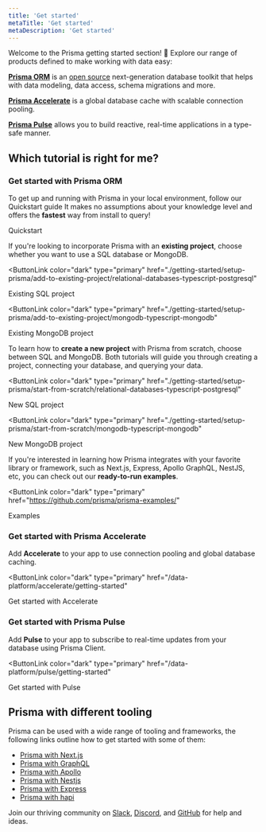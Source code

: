 ```yaml
---
title: 'Get started'
metaTitle: 'Get started'
metaDescription: 'Get started'
---
```


<TopBlock>

Welcome to the Prisma getting started section! 👋
Explore our range of products defined to make working with data easy: 

[**Prisma ORM**](/concepts/overview/what-is-prisma) is an [open source](https://github.com/prisma/prisma) next-generation database toolkit that helps with data modeling, data access, schema migrations and more.

[**Prisma Accelerate**](/data-platform/accelerate/what-is-accelerate) is a global database cache with scalable connection pooling. 

[**Prisma Pulse**](/data-platform/pulse/what-is-pulse) allows you to build reactive, real-time applications in a type-safe manner. 

</TopBlock>

## Which tutorial is right for me?

### Get started with Prisma ORM

To get up and running with Prisma in your local environment, follow our Quickstart guide It makes no assumptions about your knowledge level and offers the **fastest** way from install to query!

<ButtonLink color="dark" type="primary" href="./getting-started/quickstart">
  Quickstart
</ButtonLink>

If you're looking to incorporate Prisma with an **existing project**, choose whether you want to use a SQL database or MongoDB.

<ButtonLink
  color="dark"
  type="primary"
  href="./getting-started/setup-prisma/add-to-existing-project/relational-databases-typescript-postgresql"
>
  Existing SQL project
</ButtonLink>

<ButtonLink
  color="dark"
  type="primary"
  href="./getting-started/setup-prisma/add-to-existing-project/mongodb-typescript-mongodb"
>
  Existing MongoDB project
</ButtonLink>

To learn how to **create a new project** with Prisma from scratch, choose between SQL and MongoDB. Both tutorials will guide you through creating a project, connecting your database, and querying your data.

<ButtonLink
  color="dark"
  type="primary"
  href="./getting-started/setup-prisma/start-from-scratch/relational-databases-typescript-postgresql"
>
  New SQL project
</ButtonLink>

<ButtonLink
  color="dark"
  type="primary"
  href="./getting-started/setup-prisma/start-from-scratch/mongodb-typescript-mongodb"
>
  New MongoDB project
</ButtonLink>

If you're interested in learning how Prisma integrates with your favorite library or framework, such as Next.js, Express, Apollo GraphQL, NestJS, etc, you can check out our **ready-to-run examples**.

<ButtonLink
  color="dark"
  type="primary"
  href="https://github.com/prisma/prisma-examples/"
>
  Examples
</ButtonLink>

### Get started with Prisma Accelerate

Add **Accelerate** to your app to use connection pooling and global database caching.

<ButtonLink
  color="dark"
  type="primary"
  href="/data-platform/accelerate/getting-started"
>
  Get started with Accelerate
</ButtonLink>

### Get started with Prisma Pulse

Add **Pulse** to your app to subscribe to real-time updates from your database using Prisma Client.

<ButtonLink
  color="dark"
  type="primary"
  href="/data-platform/pulse/getting-started"
>
  Get started with Pulse
</ButtonLink>

## Prisma with different tooling

Prisma can be used with a wide range of tooling and frameworks, the following links outline how to get started with some of them:

- [Prisma with Next.js](https://www.prisma.io/nextjs)
- [Prisma with GraphQL](https://www.prisma.io/graphql)
- [Prisma with Apollo](https://www.prisma.io/apollo)
- [Prisma with Nestjs](https://www.prisma.io/nestjs)
- [Prisma with Express](https://www.prisma.io/express)
- [Prisma with hapi](https://www.prisma.io/hapi)

<Admonition type="info">

Join our thriving community on [Slack](https://slack.prisma.io/), [Discord](https://discord.gg/KQyTW2H5ca), and [GitHub](https://github.com/prisma/prisma) for help and ideas.

</Admonition>
